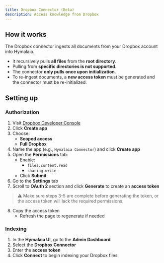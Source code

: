```yaml
---
title: Dropbox Connector (Beta)
description: Access knowledge from Dropbox
---
```


## How it works  
The Dropbox connector ingests all documents from your Dropbox account into Hymalaia.

- It recursively pulls **all files** from the **root directory**.
- Pulling from **specific directories is not supported**.
- The connector **only pulls once upon initialization**.
- To re-ingest documents, a **new access token** must be generated and the connector must be re-initialized.

## Setting up  

### Authorization  
1. Visit [Dropbox Developer Console](https://www.dropbox.com/developers/apps)  
2. Click **Create app**
3. Choose:
   - **Scoped access**
   - **Full Dropbox**
4. Name the app (e.g., `Hymalaia Connector`) and click **Create app**
5. Open the **Permissions** tab:
   - Enable:
     - `files.content.read`
     - `sharing.write`
   - Click **Submit**
6. Go to the **Settings** tab
7. Scroll to **OAuth 2** section and click **Generate** to create an **access token**

> ⚠️ Make sure steps 3-5 are complete before generating the token, or the access token will lack the required permissions.

8. Copy the access token  
   - Refresh the page to regenerate if needed

### Indexing  
1. In the **Hymalaia UI**, go to the **Admin Dashboard**
2. Select the **Dropbox Connector**
3. Enter the **access token**
4. Click **Connect** to begin indexing your Dropbox files
